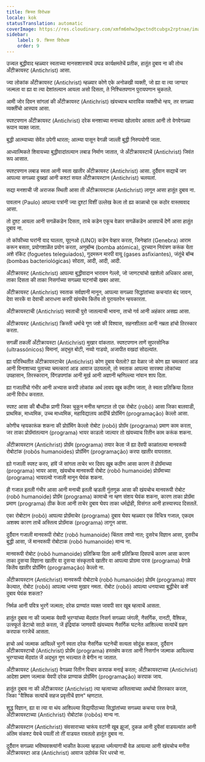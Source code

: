 ```yaml
---
title: क्रिस्त विरोधक
locale: kok
statusTranslation: automatic
coverImage: https://res.cloudinary.com/xmfm6mhw3gwctndtcubgx2rptnae/image/upload/v1741354419/small_cover_la_gran_rebelion_28716e29d2.webp
sidebar:
    label: 9. क्रिस्त विरोधक
    order: 9
---
```

उज्वल बुद्धीवाद म्हळ्यार स्वताच्या मानसशास्त्राचें उघड कार्यक्षमतेचें प्रतीक, हातूंत दुबाव ना की तोच अँटीक्रायस्ट (Antichrist) आसा.

ज्या लोकांक अँटीक्रायस्ट (Antichrist) म्हळ्यार कोणे एके अनोळखी व्यक्ती, जो ह्या वा त्या जाग्यार जल्मला वा ह्या वा त्या देशांतल्यान आयला असो दिसता, ते निश्चितपणान पुरायपणान चुकतले.

आमी जोर दिवन सांगलां की अँटीक्रायस्ट (Antichrist) खंयच्याच थाराविक व्यक्तीचो न्हय, तर सगळ्या व्यक्तींचो आस्पाव आसा.

स्पश्टपणान अँटीक्रायस्ट (Antichrist) दरेक मनशाच्या मनाच्या खोलायेर आसता आनी तो वेगवेगळ्या रूपान व्यक्त जाता.

बुद्धी आत्म्याच्या सेवेंत उपेगी थारता; आत्म्या पासून वेगळी जाल्ली बुद्धी निरुपयोगी जाता.

आध्यात्मिकते शिवायच्या बुद्धीवादांतल्यान लबाड निर्माण जातात, जे अँटीक्रायस्टाचें (Antichrist) जिवंत रूप आसात.

स्पश्टपणान लबाड स्वता आनी स्वता खातीर अँटीक्रायस्ट (Antichrist) आसा. दुर्दैवान सद्याचें जग आपल्या सगळ्या दुख्खां आनी कश्टां सयत अँटीक्रायस्टान (Antichrist) चलयलां.

सद्या मनशाची जी अराजक स्थिती आसा ती अँटीक्रायस्टाक (Antichrist) लागून आसा हातूंत दुबाव ना.

पावलान (Paulo) आपल्या पत्रांनी ज्या दुश्टां विशीं उल्लेख केला तो ह्या काळाचो एक कठोर वास्तववाद आसा.

तो दुश्ट आयला आनी सगळेंकडेन दिसता, ताचे कडेन एकूच वेळार सगळेंकडेन आसपाचें देणें आसा हातूंत दुबाव ना.

तो कॉफीच्या घरांनी वाद घालता, यूएनओ (UNO) कडेन वेव्हार करता, जिनेव्हांत (Genebra) आराम करून बसता, प्रयोगशाळेंत प्रयोग करता, अणुबॉम्ब (bomba atómica), दूरच्यान नियंत्रण करूंक येता अशे रॉकेट (foguetes teleguiados), गुदमरून मारपी वायू (gases asfixiantes), जंतूंचे बॉम्ब (bombas bacteriológicas) सोदता, आदी, आदी, आदी.

अँटीक्रायस्ट (Antichrist) आपल्या बुद्धीवादान भारावन गेल्लो, जो जाणट्यांचो खाशेलो अधिकार आसा, ताका दिसता की ताका निसर्गाच्या सगळ्या घटनांची खबर आसा.

अँटीक्रायस्ट (Antichrist) स्वताक सर्वज्ञानी मानून, आपल्या सगळ्या सिद्धांतांच्या कचऱ्यांत बंद जावन, देवा सारकें वा देवाची आराधना करपी खंयचेंय कितेंय तो पुरायतरेन न्हयकारता.

अँटीक्रायस्टाची (Antichrist) स्वताची पुरो जातल्याची भावना, ताचो गर्व आनी अहंकार असह्य आसा.

अँटीक्रायस्ट (Antichrist) क्रिस्ती धर्माचे गूण जशे की विश्वास, सहनशीलता आनी नम्रता हांचो तिरस्कार करता.

सगळीं तकलीं अँटीक्रायस्टा (Antichrist) मुखार वांकतात. स्पश्टपणान ताणें सुपरसोनिक (ultrassónicos) विमानां, अद्भुत बोटी, नव्यो गाडयो, अजापीत वखदां सोदल्यांत.

ह्या परिस्थितीत अँटीक्रायस्टाचेर (Antichrist) कोण दुबाव घेतलो? ह्या वेळार जो कोण ह्या चमत्कारां आड आनी विनाशाच्या पुताच्या चमत्कारां आड आवाज उठयतलो, तो स्वताक आपल्या सारक्या लोकांच्या उपहासान, तिरस्कारान, विंगडपणांक आनी मूर्ख आनी अज्ञानी म्हणिल्ल्या नांवान शाप दिता.

ह्या गजालींचो गंभीर आनी अभ्यास करपी लोकांक अर्थ लावप खूब कठीण जाता, ते स्वता प्रतिक्रिया दितात आनी विरोध करतात.

स्पश्ट आसा की बौध्दीक प्राणी जिका चुकून मनीस म्हणटात तो एक रोबोट (robô) आसा जिका बालवाडी, प्राथमिक, माध्यमिक, उच्च माध्यमिक, महाविद्यालय आदींचें प्रोग्रॅमिंग (programação) केल्लो आसा.

कोणीच न्हयकारूंक शकना की प्रोग्रॅमिंग केल्लो रोबोट (robô) प्रोग्रॅम (programa) प्रमाण काम करता, जर ताका प्रोग्रॅमांतल्यान (programa) भायर काडलो जाल्यार तो खंयच्याच रितीन काम करूंक शकना.

अँटीक्रायस्टान (Antichrist) प्रोग्रॅम (programa) तयार केला जें ह्या देंवपी काळांतल्या मानवरूपी रोबोटांक (robôs humanoides) प्रोग्रॅमिंग (programação) करपा खातीर वापरतात.

ह्यो गजाली स्पश्ट करप, हांवें जें सांगता ताचेर भर दिवप खूब कठीण आसा कारण तें प्रोग्रॅमाच्या (programa) भायर आसा, खंयचोच मानवरूपी रोबोट (robô humanoide) प्रोग्रॅमाच्या (programa) भायरल्यो गजाली मानून घेवंक शकना.

ही गजाल इतली गंभीर आसा आनी मनाची इतली व्हडली गुंतणूक आसा की खंयचोच मानवरूपी रोबोट (robô humanoide) प्रोग्रॅम (programa) कामाचो ना म्हण संशय घेवंक शकना, कारण ताका प्रोग्रॅमा प्रमाण (programa) ठीक केला आनी ताचेर दुबाव घेवप ताका धर्मद्रोही, विसंगत आनी हास्यास्पद दिसतलें.

एका रोबोटान (robô) आपल्या प्रोग्रॅमाचेर (programa) दुबाव घेवप म्हळ्यार एक विचित्र गजाल, एकदम अशक्य कारण ताचें अस्तित्व प्रोग्रॅमाक (programa) लागून आसा.

दुर्दैवान गजाली मानवरूपी रोबोट (robô humanoide) चिंतता तश्यो नात; दुसरेच विज्ञान आसा, दुसरीच बुद्धी आसा, जें मानवरूपी रोबोटाक (robô humanoide) मान्य ना.

मानवरूपी रोबोट (robô humanoide) प्रतिक्रिया दिता आनी प्रतिक्रिया दिवपाचें कारण आसा कारण ताका दुसऱ्या विज्ञाना खातीर वा दुसऱ्या संस्कृताये खातीर वा आपल्या प्रोग्रमा परस (programa) वेगळे कितेंय खातीर प्रोग्रॅमिंग (programação) केल्लो ना.

अँटीक्रायस्टान (Antichrist) मानवरूपी रोबोटाचे (robô humanoide) प्रोग्रॅम (programa) तयार केल्यात, रोबोट (robô) आपल्या धनया मुखार नमता. रोबोट (robô) आपल्या धनयाच्या बुद्धीचेर कशें दुबाव घेवंक शकता?

निर्मळ आनी पवित्र भुरगें जल्मता; दरेक प्राण्यांत व्यक्त जावपी सार खूब म्हत्वाचें आसता.

हातूंत दुबाव ना की जल्माक येवपी भुरग्यांच्या मेंदवांत निसर्ग सगळ्या जंगली, नैसर्गिक, रानटी, वैश्विक, उत्स्फूर्त डेटाचो साठो करता, जें इंद्रियांक जाणवपी खंयच्याय नैसर्गिक घटनेत आशिल्ल्या सत्यांचें ग्रहण करपाक गरजेचें आसता.

हाचो अर्थ जल्माक आयिल्लें भुरगें स्वता दरेक नैसर्गिक घटनेची सत्यता सोदूंक शकता, दुर्दैवान अँटीक्रायस्टाचो (Antichrist) प्रोग्रॅम (programa) हस्तक्षेप करता आनी निसर्गान जल्माक आयिल्ल्या भुरग्याच्या मेंदवांत जें अद्भुत गूण भरल्यात ते बेगीन ना जातात.

अँटीक्रायस्ट (Antichrist) वेगळ्या रितीन विचार करपाक मनाई करता; अँटीक्रायस्टाच्या (Antichrist) आदेशा प्रमाण जल्माक येवपी दरेक प्राण्याक प्रोग्रॅमिंग (programação) करपाक जाय.

हातूंत दुबाव ना की अँटीक्रायस्ट (Antichrist) त्या म्हत्वाच्या अस्तित्वाच्या अर्थाचो तिरस्कार करता, जिका "वैश्विक सत्यांचें सहज प्रवृत्तीचें ज्ञान" म्हणटात.

शुद्ध विज्ञान, ह्या वा त्या वा थंय आशिल्ल्या विद्यापीठाच्या सिद्धांतांच्या सगळ्या कचऱ्या परस वेगळें, अँटीक्रायस्टाच्या (Antichrist) रोबोटांक (robôs) मान्य ना.

अँटीक्रायस्टान (Antichrist) संवसाराच्या चारूंय वटांनी खूब झूजां, दुकळ आनी दुयेंसां वाडयल्यांत आनी अंतिम संकश्ट येवचे पयलीं तो तीं वाडयत रावतलो हातूंत दुबाव ना.

दुर्दैवान सगळ्या भविष्यवक्त्यांनी भाकीत केल्ल्या व्हडल्या धर्मत्यागाची वेळ आयल्या आनी खंयचोच मनीस अँटीक्रायस्टा आड (Antichrist) आवाज उठोवंक धिर धरचो ना.

